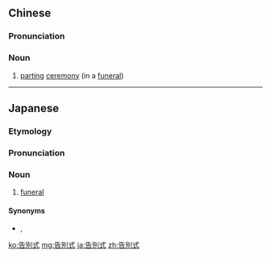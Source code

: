 ==Chinese==
{{zh-forms|s=告别式|type=21}}

===Pronunciation===
{{zh-pron
|m=gàobiéshì
|mn=kò-pia̍t-sek
|cat=n
}}

===Noun===
{{zh-noun}}

# [[parting]] [[ceremony]] (in a [[funeral]])

----

==Japanese==
{{ja-kanjitab|こく|べつ|しき}}

===Etymology===
{{suffix|告別|式|lang=ja|t1=leave-taking|t2=ceremony|sort=こくべつしき}}

===Pronunciation===
{{ja-pron|こくべつしき}}

===Noun===
{{ja-noun|こくべつしき}}

# [[funeral]]

====Synonyms====
* {{ja-r|葬式|そうしき}}, {{ja-r|葬儀|そうぎ}}

[[ko:告別式]]
[[mg:告別式]]
[[ja:告別式]]
[[zh:告別式]]